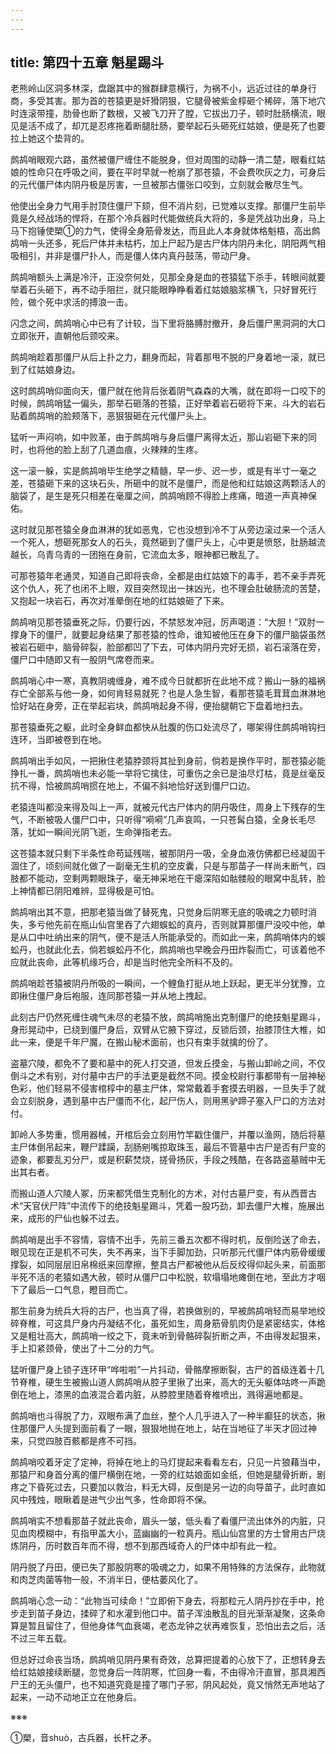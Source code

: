 ```yaml
---
---
---
```

title: 第四十五章 魁星踢斗
---




老熊岭山区洞多林深，盘踞其中的猴群肆意横行，为祸不小，远近过往的单身行商，多受其害。那为首的苍猿更是奸猾阴狠，它腿骨被紫金椁砸个稀碎，落下地穴时连滚带撞，肋骨也断了数根，又被飞刀开了膛，它拔出刀子，顿时肚肠横流，眼见是活不成了，却兀是忍疼拖着断腿肚肠，要举起石头砸死红姑娘，便是死了也要拉上她这个垫背的。

鹧鸪哨眼观六路，虽然被僵尸缠住不能脱身，但对周围的动静一清二楚，眼看红姑娘的性命只在呼吸之间，要在平时早就一枪崩了那苍猿，不会费吹灰之力，可身后的元代僵尸体内阴丹极是厉害，一旦被那古僵张口咬到，立刻就会散尽生气。

他使出全身力气用手肘顶住僵尸下颏，但不消片刻，已觉难以支撑。那僵尸生前毕竟是久经战场的悍将，在那个冷兵器时代能做统兵大将的，多是凭战功出身，马上马下抱锤使槊①的力气，使得全身筋骨发达，而且此人本身就体格魁梧，高出鹧鸪哨一头还多，死后尸体并未枯朽，加上尸起乃是古尸体内阴丹未化，阴阳两气相吸相引，并非是僵尸扑人，而是僵人体内真丹鼓荡，带动尸身。

鹧鸪哨额头上满是冷汗，正没奈何处，见那全身是血的苍猿猛下杀手，转眼间就要举着石头砸下，再不动手阻拦，就只能眼睁睁看着红姑娘脑浆横飞，只好冒死行险，做个死中求活的搏浪一击。

闪念之间，鹧鸪哨心中已有了计较，当下里将胳膊肘撤开，身后僵尸黑洞洞的大口立即张开，直朝他后颈咬来。

鹧鸪哨趁着那僵尸从后上扑之力，翻身而起，背着那甩不脱的尸身着地一滚，就已到了红姑娘身边。

这时鹧鸪哨仰面向天，僵尸就在他背后张着阴气森森的大嘴，就在即将一口咬下的时候，鹧鸪哨猛一偏头，那举石砸落的苍猿，正好举着岩石砸将下来，斗大的岩石贴着鹧鸪哨的脸颊落下，恶狠狠砸在元代僵尸头上。

猛听一声闷响，如中败革，由于鹧鸪哨与身后僵尸离得太近，那山岩砸下来的同时，也将他的脸上刮了几道血痕，火辣辣的生疼。

这一滚一躲，实是鹧鸪哨毕生绝学之精髓，早一步、迟一步，或是有半寸一毫之差，苍猿砸下来的这块石头，所砸中的就不是僵尸，而是他和红姑娘这两颗活人的脑袋了，是生是死只相差在毫厘之间，鹧鸪哨顾不得脸上疼痛，暗道一声真神保佑。

这时就见那苍猿全身血淋淋的犹如恶鬼，它也没想到冷不丁从旁边滚过来一个活人一个死人，想砸死那女人的石头，竟然砸到了僵尸头上，心中更是愤怒，肚肠越流越长，乌青乌青的一团拖在身前，它流血太多，眼神都已散乱了。

可那苍猿年老通灵，知道自己即将丧命，全都是由红姑娘下的毒手，若不亲手弄死这个仇人，死了也闭不上眼，双目突然现出一抹凶光，也不理会肚破肠流的苦楚，又抱起一块岩石，再次对准晕倒在地的红姑娘砸了下来。

鹧鸪哨见那苍猿垂死之际，仍要行凶，不禁怒发冲冠，厉声喝道：“大胆！”双肘一撑身下的僵尸，就要起身结果了那苍猿的性命，谁知被他压在身下的僵尸脑袋虽然被岩石砸中，脑骨碎裂，脸部都凹了下去，可体内阴丹完好无损，岩石滚落在旁，僵尸口中随即又有一股阴气席卷而来。

鹧鸪哨心中一寒，真教阴魂缠身，难不成今日就都折在此地不成？搬山一脉的福祸存亡全部系与他一身，如何肯轻易就死？也是人急生智，看那苍猿毛茸茸血淋淋地恰好站在身旁，正在举起岩块，鹧鸪哨起身不得，便抬腿朝它下盘着地扫去。

那苍猿垂死之躯，此时全身鲜血都快从肚腹的伤口处流尽了，哪架得住鹧鸪哨钩扫连环，当即被卷到在地。

鹧鸪哨出手如风，一把揪住老猿脖颈将其扯到身前，倘若是换作平时，那苍猿必能挣扎一番，鹧鸪哨也未必能一举将它擒住，可重伤之余已是油尽灯枯，竟是丝毫反抗不得，恰被鹧鸪哨掼在地上，不偏不斜地恰好送到僵尸口边。

老猿连叫都没来得及叫上一声，就被元代古尸体内的阴丹吸住，周身上下残存的生气，不断被吸人僵尸口中，只听得“嗬嗬”几声哀鸣，一只苍髯白猿，全身长毛尽落，犹如一瞬间光阴飞逝，生命弹指老去。

这苍猿本就只剩下半条性命苟延残喘，被那阴丹一吸，全身血液仿佛都已经凝固干涸住了，顷刻间就化做了一副毫无生机的空皮囊，只是与那苗子一样尚未断气，四肢都不能动，空剩两颗眼珠子，毫无神采地在干瘪深陷如骷髅般的眼窝中乱转，脸上神情都已阴阳难辨，显得极是可怕。

鹧鸪哨出其不意，把那老猿当做了替死鬼，只觉身后阴寒无底的吸魂之力顿时消失，多亏他先前在瓶山仙宫里吞了六翅蜈蚣的真丹，否则就算那僵尸没咬中他，单是从口中吐纳出来的阴气，便不是活人所能承受的。而如此一来，鹧鸪哨体内的蜈蚣丹，也就此化去，倘若蜈蚣丹不化，鹧鸪哨也早晚会丹田炸裂而亡，可该着他不应就此丧命，此等机缘巧合，却是当时他完全所料不及的。

鹧鸪哨趁苍猿被阴丹所吸的一瞬间，一个鲤鱼打挺从地上跃起，更无半分犹豫，立即揪住僵尸身后袍服，连同那苍猿一并从地上拽起。

此刻古尸仍然死缠住魂气未尽的老猿不放，鹧鸪哨施出克制僵尸的绝技魁星踢斗，身形晃动中，已绕到僵尸身后，双臂从它腋下穿过，反锁后颈，抬膝顶住大椎，如此一来，便是千年尸魔，在搬山秘术面前，也只有束手就擒的份了。

盗墓穴陵，都免不了要和墓中的死人打交道，但发丘摸金，与搬山卸岭之间，不仅倒斗之术有别，对付墓中古尸的手法更是截然不同。摸金校尉行事都带有一层神秘色彩，他们轻易不侵害棺椁中的墓主尸体，常常戴着手套摸去明器，一旦失手了就会立刻脱身，遇到墓中古尸僵而不化，起尸伤人，则用黑驴蹄子塞入尸口的方法对付。

卸岭人多势重，惯用器械，开棺后会立刻用竹竿戳住僵尸，并覆以渔网，随后将墓主尸体倒吊起来，鞭尸蹂躏，刮肠剜嘴掠取珠玉，最后不管墓中古尸是否有尸变的迹象，都要乱刃分尸，或是积薪焚烧，搓骨扬灰，手段之残酷，在各路盗墓贼中无出其右者。

而搬山道人穴陵人冢，历来都凭借生克制化的方术，对付古墓尸变，有从西晋古术“天官伏尸阵”中流传下的绝技魁星踢斗，凭着一股巧劲，卸去僵尸大椎，施展出来，成形的尸仙也躲不过去。

鹧鸪哨是出手不容情，容情不出手，先前三番五次都不得时机，反倒险送了命去，眼见现在正是机不可失，失不再来，当下手脚加劲，只听那元代僵尸体内筋骨缓缓撑裂，如同层层旧帛棉纸来回摩擦，整具古尸都被他从后反绞得仰起头来，前面那半死不活的老猿如遇大赦，顿时从僵尸口中松脱，软塌塌地瘫倒在地，至此方才咽下了最后一口气息，瞪目而亡。

那生前身为统兵大将的古尸，也当真了得，若换做别的，早被鹧鸪哨轻而易举地绞碎脊椎，可这具尸身内丹凝结不化，虽死如生，周身筋骨肌肉仍是紧密结实，体格又是粗壮高大，鹧鸪哨一绞之下，竟未听到骨骼碎裂折断之声，不由得发起狠来，手上扣紧颈骨，使出了十二分的力气。

猛听僵尸身上锁子连环甲“哗啦啦”一片抖动，骨骼摩擦断裂，古尸的首级连着十几节脊椎，硬生生被搬山道人鹧鸪哨从腔子里揪了出来，高大的无头躯体咕咚一声跪倒在地上，漆黑的血液混合着内脏，从脖腔里随着脊椎喷出，溅得遍地都是。

鹧鸪哨也斗得脱了力，双眼布满了血丝，整个人几乎进入了一种半癫狂的状态，揪住那僵尸人头提到面前看了一眼，狠狠地抛在地上，站在当地征了半天才回过神来，只觉四肢百骸都是疼不可挡。

鹧鸪哨咬着牙定了定神，将掉在地上的马灯提起来看看左右，只见一片狼藉当中，那猿尸和身首分离的僵尸横倒在地，一旁的红姑娘面如金纸，但她是腿骨折断，剧疼之下昏死过去，只要加以救治，料无大碍，反倒是另一边的向导苗子，此时直如风中残烛，眼瞅着是进气少出气多，性命即将不保。

鹧鸪哨实不想看那苗子就此丧命，眉头一皱，低头看了看僵尸流出体外的内脏，只见血肉模糊中，有指甲盖大小，蓝幽幽的一粒真丹。瓶山仙宫里的方士曾用古尸烧炼阴丹，历时数百年而不得，想不到那西域奇人的尸体中却有此一粒。

阴丹脱了丹田，便已失了那股阴寒的吸魂之力，如果不用特殊的方法保存，此物就和肉芝肉菌等物一般，不消半日，便枯萎风化了。

鹧鸪哨心念一动：“此物当可续命！”立即俯下身去，将那粒元人阴丹抄在手中，抢步走到苗子身边，揉碎了和水灌到他口中。苗子浑浊散乱的目光渐渐凝聚，这条命算是暂且留住了，但他身体气血衰竭，老态龙钟之状再难恢复，恐怕出去之后，活不过三年五载。

但总好过命丧当场，鹧鸪哨见阴丹果有奇效，总算把提着的心放下了，正想转身去给红姑娘接续断腿，忽觉身后一阵阴寒，忙回身一看，不由得冷汗直冒，那具湘西尸王的无头僵尸，也不知道究竟是撞了哪门子邪，阴风起处，竟又悄然无声地站了起来，一动不动地正立在他身后。

※※※

①槊，音shuò，古兵器，长杆之矛。